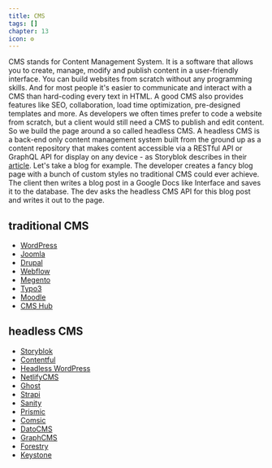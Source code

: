 ```yaml
---
title: CMS
tags: []
chapter: 13
icon: ⚙️
---
```


CMS stands for Content Management System. It is a software that allows you to create, manage, modify and publish content in a user-friendly interface.
You can build websites from scratch without any programming skills.
And for most people it's easier to communicate and interact with a CMS than hard-coding every text in HTML.
A good CMS also provides features like SEO, collaboration, load time optimization, pre-designed templates and more.
As developers we often times prefer to code a website from scratch, but a client would still need a CMS to publish and edit content.
So we build the page around a so called headless CMS.
A headless CMS is a back-end only content management system built from the ground up as a content repository that makes content accessible via a RESTful API or GraphQL API for display on any device - as Storyblok describes in their [article](https://www.storyblok.com/tp/headless-cms-explained).
Let's take a blog for example. The developer creates a fancy blog page with a bunch of custom styles no traditional CMS could ever achieve. The client then writes a blog post in a Google Docs like Interface and saves it to the database. The dev asks the headless CMS API for this blog post and writes it out to the page.

## traditional CMS

- [WordPress](https://wordpress.org/)
- [Joomla](https://www.joomla.org/)
- [Drupal](https://www.drupal.org/)
- [Webflow](https://webflow.com/)
- [Megento](https://www.megento.com/)
- [Typo3](https://www.typo3.org/)
- [Moodle](https://moodle.org/)
- [CMS Hub](https://www.hubspot.com/products/cms)

## headless CMS

- [Storyblok](https://storyblok.com/)
- [Contentful](https://contentful.com/)
- [Headless WordPress](https://wordpress.org/)
- [NetlifyCMS](https://github.com/netlify/netlify-cms)
- [Ghost](https://ghost.org/)
- [Strapi](https://strapi.io/)
- [Sanity](https://sanity.io/)
- [Prismic](https://prismic.io/)
- [Comsic](https://cosmicjs.com/)
- [DatoCMS](https://datocms.com/)
- [GraphCMS](https://graphcms.com/)
- [Forestry](https://forestry.io/)
- [Keystone](https://keystonejs.com/)
